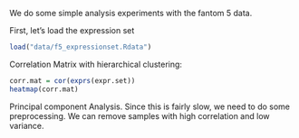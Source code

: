 We do some simple analysis experiments with the fantom 5 data.

First, let's load the expression set
```r
load("data/f5_expressionset.Rdata")
```

Correlation Matrix with hierarchical clustering:
```r
corr.mat = cor(exprs(expr.set))
heatmap(corr.mat)
```

Principal component Analysis.
Since this is fairly slow, we need to do some preprocessing. We can remove samples with high correlation and low variance.
```r

```